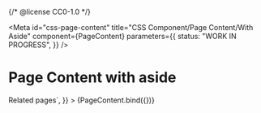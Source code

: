 {/* @license CC0-1.0 */}


<Meta
  id="css-page-content"
  title="CSS Component/Page Content/With Aside"
  component={PageContent}
  parameters={{
    status: "WORK IN PROGRESS",
  }}
/>

# Page Content with aside

<Canvas>
  <Story
    name="With Aside"
    args={{
      ...exampleArgs,
      asideHTML: `<h2>Related pages</h2>`,
    }}
  >
    {PageContent.bind({})}
  </Story>
</Canvas>
